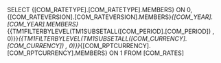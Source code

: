 SELECT {[COM_RATETYPE].[COM_RATETYPE].MEMBERS} ON 0, {[COM_RATEVERSION].[COM_RATEVERSION].MEMBERS}*{[COM_YEAR].[COM_YEAR].MEMBERS}*{{TM1FILTERBYLEVEL(TM1SUBSETALL([COM_PERIOD].[COM_PERIOD]) , 0)}}*{{TM1FILTERBYLEVEL(TM1SUBSETALL([COM_CURRENCY].[COM_CURRENCY]) , 0)}}*{[COM_RPTCURRENCY].[COM_RPTCURRENCY].MEMBERS} ON 1 FROM [COM_RATES]